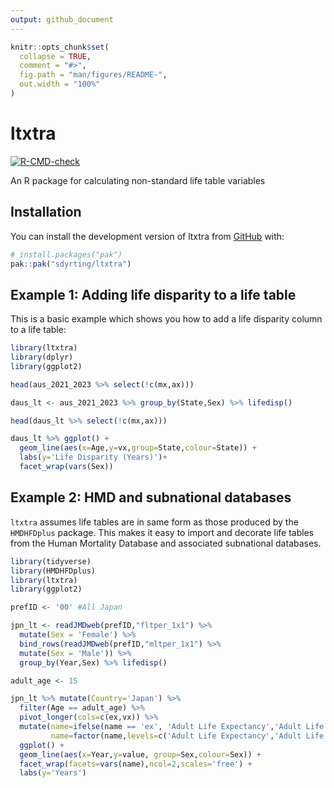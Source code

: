 ```yaml
---
output: github_document
---
```


<!-- README.md is generated from README.Rmd. Please edit that file -->

```r
knitr::opts_chunk$set(
  collapse = TRUE,
  comment = "#>",
  fig.path = "man/figures/README-",
  out.width = "100%"
)
```

# ltxtra

<!-- badges: start -->
[![R-CMD-check](https://github.com/sdyrting/ltxtra/actions/workflows/R-CMD-check.yaml/badge.svg)](https://github.com/sdyrting/ltxtra/actions/workflows/R-CMD-check.yaml)
<!-- badges: end -->

An R package for calculating non-standard life table variables

## Installation

You can install the development version of ltxtra from [GitHub](https://github.com/) with:

``` r
# install.packages("pak")
pak::pak("sdyrting/ltxtra")
```

<!--
To install ltxtra from its tarball, change working directory to directory of the tarball and enter the following in the R console.

``` r
# install.packages('devtools') ## Install devtools if you don't have it
devtools::install_local('./ltxtra-0.0.0.9000.tar.gz')
```
-->

## Example 1: Adding life disparity to a life table

This is a basic example which shows you how to add a life disparity column to a life table:

```r
library(ltxtra)
library(dplyr)
library(ggplot2)

head(aus_2021_2023 %>% select(!c(mx,ax)))

daus_lt <- aus_2021_2023 %>% group_by(State,Sex) %>% lifedisp()

head(daus_lt %>% select(!c(mx,ax)))

daus_lt %>% ggplot() +
  geom_line(aes(x=Age,y=vx,group=State,colour=State)) +
  labs(y='Life Disparity (Years)')+
  facet_wrap(vars(Sex))
```

## Example 2: HMD and subnational databases

`ltxtra` assumes life tables are in same form as those produced by the `HMDHFDplus` package. This makes it easy to import and decorate life tables from the Human Mortality Database and associated subnational databases.

```r
library(tidyverse)
library(HMDHFDplus)
library(ltxtra)
library(ggplot2)

prefID <- '00' #All Japan

jpn_lt <- readJMDweb(prefID,"fltper_1x1") %>% 
  mutate(Sex = 'Female') %>%
  bind_rows(readJMDweb(prefID,"mltper_1x1") %>% 
  mutate(Sex = 'Male')) %>%
  group_by(Year,Sex) %>% lifedisp()

adult_age <- 15 

jpn_lt %>% mutate(Country='Japan') %>% 
  filter(Age == adult_age) %>% 
  pivot_longer(cols=c(ex,vx)) %>%
  mutate(name=ifelse(name == 'ex', 'Adult Life Expectancy','Adult Life Disparity'),
         name=factor(name,levels=c('Adult Life Expectancy','Adult Life Disparity'))) %>%
  ggplot() + 
  geom_line(aes(x=Year,y=value, group=Sex,colour=Sex)) +
  facet_wrap(facets=vars(name),ncol=2,scales='free') +
  labs(y='Years')
```